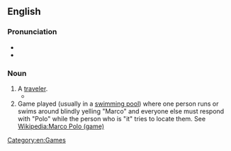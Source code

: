 ==English==
{{wikipedia|Marco Polo}}

===Pronunciation===
* {{IPA|/mɑrkoʊ poʊloʊ/|lang=en}}
* {{audio|en-us-marco polo.ogg|Audio (US)|lang=en}}

===Noun===
{{en-noun|-}}

# A [[traveler]].
#*{{quote-book
|year=2004
|author=Ross E. Dunn
|title=The adventures of Ibn Battuta, a Muslim traveler of the fourteenth century
|chapter=1
|url=http://books.google.com/books?id=Js8qHFVw2gEC&pg=PA5&dq=the-Marco-Polo-of
|isbn=
|page=5
|passage=Ibn Battuta has inevitably been compared with him and has usually taken second prize as "the Marco Polo of the Muslim world" or "the Marco Polo of the tropics"}}
# Game played (usually in a [[swimming pool]]) where one person runs or swims around blindly yelling "Marco" and everyone else must respond with "Polo" while the person who is "it" tries to locate them. See [[Wikipedia:Marco Polo (game)]]

[[Category:en:Games]]